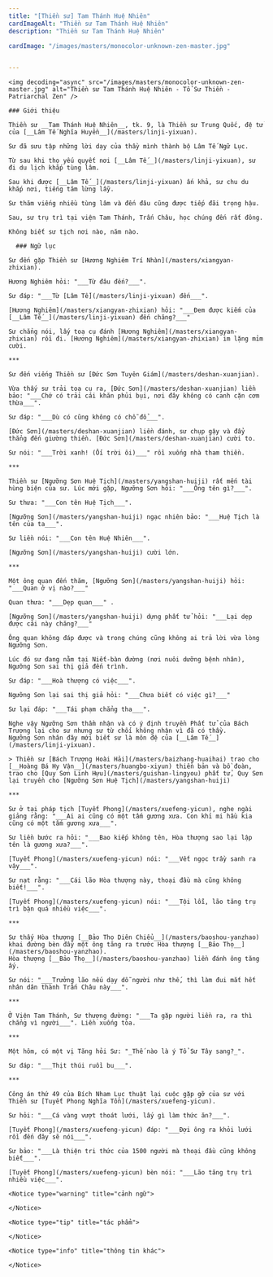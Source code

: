 ```yaml
---
title: "[Thiền sư] Tam Thánh Huệ Nhiên"
cardImageAlt: "Thiền sư Tam Thánh Huệ Nhiên"
description: "Thiền sư Tam Thánh Huệ Nhiên"

cardImage: "/images/masters/monocolor-unknown-zen-master.jpg"


---
```


<div className="grid xl:grid-cols-8 lg:grid-cols-8 md:grid-cols-2 sm:grid-cols-2 xs:grid-cols-1 gap-8 bg-body dark:bg-darkmode-body">

  <div className="lg:col-span-3 md:col-span-1">

    <img decoding="async" src="/images/masters/monocolor-unknown-zen-master.jpg" alt="Thiền sư Tam Thánh Huệ Nhiên - Tổ Sư Thiền - Patriarchal Zen" />

    ### Giới thiệu

    Thiền sư __Tam Thánh Huệ Nhiên__, tk. 9, là Thiền sư Trung Quốc, đệ tử của [__Lâm Tế Nghĩa Huyền__](/masters/linji-yixuan).

    Sư đã sưu tập những lời dạy của thầy mình thành bộ Lâm Tế Ngữ Lục.

    Từ sau khi thọ yếu quyết nơi [__Lâm Tế__](/masters/linji-yixuan), sư đi du lịch khắp tùng lâm.

    Sau khi được [__Lâm Tế__](/masters/linji-yixuan) ấn khả, sư chu du khắp nơi, tiếng tăm lừng lẫy.

    Sư thăm viếng nhiều tùng lâm và đến đâu cũng được tiếp đãi trọng hậu.

    Sau, sư trụ trì tại viện Tam Thánh, Trấn Châu, học chúng đến rất đông.

    Không biết sư tịch nơi nào, năm nào.

  </div>

  <div className="lg:col-span-5 md:col-span-1">

      ### Ngữ lục

    Sư đến gặp Thiền sư [Hương Nghiêm Trí Nhàn](/masters/xiangyan-zhixian).

    Hương Nghiêm hỏi: "___Từ đâu đến?___".

    Sư đáp: "___Từ [Lâm Tế](/masters/linji-yixuan) đến___".

    [Hương Nghiêm](/masters/xiangyan-zhixian) hỏi: "___Đem được kiếm của [__Lâm Tế__](/masters/linji-yixuan) đến chăng?___"

    Sư chẳng nói, lấy toạ cụ đánh [Hương Nghiêm](/masters/xiangyan-zhixian) rồi đi. [Hương Nghiêm](/masters/xiangyan-zhixian) im lặng mỉm cười.

    ***

    Sư đến viếng Thiền sư [Đức Sơn Tuyên Giám](/masters/deshan-xuanjian).

    Vừa thấy sư trải toạ cụ ra, [Đức Sơn](/masters/deshan-xuanjian) liền bảo: "___Chớ có trải cái khăn phủi bụi, nơi đây không có canh cặn cơm thừa___".

    Sư đáp: "___Dù có cũng không có chỗ đổ___".

    [Đức Sơn](/masters/deshan-xuanjian) liền đánh, sư chụp gậy và đẩy thẳng đến giường thiền. [Đức Sơn](/masters/deshan-xuanjian) cười to.

    Sư nói: "___Trời xanh! (Ối trời ôi)___" rồi xuống nhà tham thiền.

    ***

    Thiền sư [Ngưỡng Sơn Huệ Tịch](/masters/yangshan-huiji) rất mến tài hùng biện của sư. Lúc mới gặp, Ngưỡng Sơn hỏi: "___Ông tên gì?___".

    Sư thưa: "___Con tên Huệ Tịch___".

    [Ngưỡng Sơn](/masters/yangshan-huiji) ngạc nhiên bảo: "___Huệ Tịch là tên của ta___".

    Sư liền nói: "___Con tên Huệ Nhiên___".

    [Ngưỡng Sơn](/masters/yangshan-huiji) cười lớn.

    ***

    Một ông quan đến thăm, [Ngưỡng Sơn](/masters/yangshan-huiji) hỏi: "___Quan ở vị nào?___"

    Quan thưa: "___Dẹp quan___" .

    [Ngưỡng Sơn](/masters/yangshan-huiji) dựng phất tử hỏi: "___Lại dẹp được cái này chăng?___"

    Ông quan không đáp được và trong chúng cũng không ai trả lời vừa lòng Ngưỡng Sơn.

    Lúc đó sư đang nằm tại Niết-bàn đường (nơi nuôi dưỡng bệnh nhân), Ngưỡng Sơn sai thị giả đến trình.

    Sư đáp: "___Hoà thượng có việc___".

    Ngưỡng Sơn lại sai thị giả hỏi: "___Chưa biết có việc gì?___"

    Sư lại đáp: "___Tái phạm chẳng tha___".

    Nghe vậy Ngưỡng Sơn thầm nhận và có ý định truyền Phất tử của Bách Trượng lại cho sư nhưng sư từ chối không nhận vì đã có thầy.
    Ngưỡng Sơn nhân đây mới biết sư là môn đệ của [__Lâm Tế__](/masters/linji-yixuan).

    > Thiền sư [Bách Trượng Hoài Hải](/masters/baizhang-huaihai) trao cho [__Hoàng Bá Hy Vận__](/masters/huangbo-xiyun) thiền bản và bồ đoàn, trao cho [Quy Sơn Linh Hựu](/masters/guishan-lingyou) phất tử, Quy Sơn lại truyền cho [Ngưỡng Sơn Huệ Tịch](/masters/yangshan-huiji)

    ***

    Sư ở tại pháp tịch [Tuyết Phong](/masters/xuefeng-yicun), nghe ngài giảng rằng: "___Ai ai cũng có một tấm gương xưa. Con khỉ mi hầu kia cũng có một tấm gương xưa___".

    Sư liền bước ra hỏi: "___Bao kiếp không tên, Hòa thượng sao lại lập tên là gương xưa?___".

    [Tuyết Phong](/masters/xuefeng-yicun) nói: "___Vết ngọc trầy sanh ra vậy___".

    Sư nạt rằng: "___Cái lão Hòa thượng này, thoại đầu mà cũng không biết!___".

    [Tuyết Phong](/masters/xuefeng-yicun) nói: "___Tội lỗi, lão tăng trụ trì bận quá nhiều việc___".

    ***

    Sư thấy Hòa thượng [__Bảo Thọ Diên Chiểu__](/masters/baoshou-yanzhao) khai đường bèn đẩy một ông tăng ra trước Hòa thượng [__Bảo Thọ__](/masters/baoshou-yanzhao).
    Hòa thượng [__Bảo Thọ__](/masters/baoshou-yanzhao) liền đánh ông tăng ấy.

    Sư nói: "___Trưởng lão nếu dạy dỗ người như thế, thì làm đui mắt hết nhân dân thành Trấn Châu này___".

    ***

    Ở Viện Tam Thánh, Sư thượng đường: "___Ta gặp người liền ra, ra thì chẳng vì người___". Liền xuống tòa.

    ***

    Một hôm, có một vị Tăng hỏi Sư: "_Thế nào là ý Tổ Sư Tây sang?_".

    Sư đáp: "___Thịt thúi ruồi bu___".

    ***

    Công án thứ 49 của Bích Nham Lục thuật lại cuộc gặp gỡ của sư với Thiền sư [Tuyết Phong Nghĩa Tồn](/masters/xuefeng-yicun).

    Sư hỏi: "___Cá vàng vượt thoát lưới, lấy gì làm thức ăn?___".

    [Tuyết Phong](/masters/xuefeng-yicun) đáp: "___Đợi ông ra khỏi lưới rồi đến đây sẽ nói___".

    Sư bảo: "___Là thiện tri thức của 1500 người mà thoại đầu cũng không biết___".

    [Tuyết Phong](/masters/xuefeng-yicun) bèn nói: "___Lão tăng trụ trì nhiều việc___".

    <Notice type="warning" title="cảnh ngữ">

    </Notice>

    <Notice type="tip" title="tác phẩm">

    </Notice>

    <Notice type="info" title="thông tin khác">

    </Notice>

  </div>

</div>
